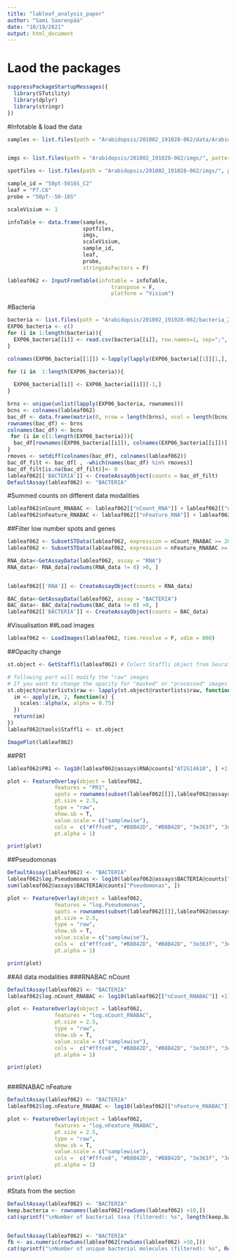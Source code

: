 ```yaml
---
title: "lableaf_analysis_paper"
author: "Sami Saarenpää"
date: "10/19/2021"
output: html_document
---
```

# Laod the packages
```r
suppressPackageStartupMessages({
  library(STutility)
  library(dplyr)
  library(stringr)
})

```


#Infotable & load the data
```r

samples <- list.files(path = "Arabidopsis/201002_191028-062/data/Arabidopsis_counts", pattern = ".tsv", recursive = FALSE, full.names = T)[6]


imgs <- list.files(path = "Arabidopsis/201002_191028-062/imgs/", pattern = ".jpg", recursive = FALSE, full.names = T)[6]

spotfiles <- list.files(path = "Arabidopsis/201002_191028-062/imgs/", pattern = ".tsv", recursive = FALSE, full.names = T)[6]

sample_id = "50pt-5016S_C2"
leaf = "P7.C6"
probe = "50pT--50-16S"

scaleVisium <- 1

infoTable <- data.frame(samples, 
                        spotfiles, 
                        imgs, 
                        scaleVisium, 
                        sample_id,
                        leaf,
                        probe,
                        stringsAsFactors = F)

lableaf062 <- InputFromTable(infotable = infoTable, 
                                 transpose = F, 
                                 platform = "Visium") 


```

#Bacteria
```r
bacteria <- list.files(path = "Arabidopsis/201002_191028-062/bacteria_210615", pattern = "usearch_unique_vs_NT_Jan2021.UMI_filtered.genus.spatial_pos.txt", recursive = FALSE, full.names = T)[6]
EXP06_bacteria <- c()
for (i in 1:length(bacteria)){
  EXP06_bacteria[[i]] <- read.csv(bacteria[[i]], row.names=1, sep=";", header = F)
}

colnames(EXP06_bacteria[[1]]) <-lapply(lapply(EXP06_bacteria[[1]][1,], function(x) paste(x,'_1')), function(x) str_remove(x, " "))

for (i in  1:length(EXP06_bacteria)){
  
  EXP06_bacteria[[i]] <- EXP06_bacteria[[i]][-1,]
}

brns <- unique(unlist(lapply(EXP06_bacteria, rownames)))
bcns <- colnames(lableaf062)
bac_df <- data.frame(matrix(0, nrow = length(brns), ncol = length(bcns)))
rownames(bac_df) <- brns
colnames(bac_df) <- bcns
 for (i in c(1:length(EXP06_bacteria))){
  bac_df[rownames(EXP06_bacteria[[i]]), colnames(EXP06_bacteria[[i]])] = EXP06_bacteria[[i]]
}
rmoves <- setdiff(colnames(bac_df), colnames(lableaf062))
bac_df_filt <- bac_df[ , -which(names(bac_df) %in% rmoves)]
bac_df_filt[is.na(bac_df_filt)]<- 0
lableaf062[['BACTERIA']] <- CreateAssayObject(counts = bac_df_filt)
DefaultAssay(lableaf062) <- "BACTERIA"

```
#Summed counts on different data modalities
```r
lableaf062$nCount_RNABAC <- lableaf062[["nCount_RNA"]] + lableaf062[["nCount_BACTERIA"]]
lableaf062$nFeature_RNABAC <- lableaf062[["nFeature_RNA"]] + lableaf062[["nFeature_BACTERIA"]]
```


##Filter low number spots and genes
```r


lableaf062 <- SubsetSTData(lableaf062, expression = nCount_RNABAC >= 20)
lableaf062 <- SubsetSTData(lableaf062, expression = nFeature_RNABAC >= 10)

RNA_data<-GetAssayData(lableaf062, assay = "RNA")
RNA_data<- RNA_data[rowSums(RNA_data != 0) >0, ]


lableaf062[['RNA']] <- CreateAssayObject(counts = RNA_data)

BAC_data<-GetAssayData(lableaf062, assay = "BACTERIA")
BAC_data<- BAC_data[rowSums(BAC_data != 0) >0, ]
lableaf062[['BACTERIA']] <- CreateAssayObject(counts = BAC_data)

```
#Visualisation
##Load images
```r
lableaf062 <- LoadImages(lableaf062, time.resolve = F, xdim = 800)
```
##Opacity change
```r
st.object <- GetStaffli(lableaf062) # Colect Staffli object from Seurat object

# following part will modify the "raw" images
# If you want to change the opacity for "masked" or "processed" images you will need to specify this
st.object@rasterlists$raw <- lapply(st.object@rasterlists$raw, function(im) {
  im <- apply(im, 2, function(x) {
    scales::alpha(x, alpha = 0.75)
  })
  return(im)
})
lableaf062@tools$Staffli <- st.object

ImagePlot(lableaf062)

```

##PR1
```r

lableaf062$PR1 <- log10(lableaf062@assays$RNA@counts["AT2G14610", ] +1) 

plot <- FeatureOverlay(object = lableaf062,
               features = "PR1",
               spots = rownames(subset(lableaf062[[]],lableaf062@assays$RNA@counts["AT2G14610",] >= 1)),
               pt.size = 2.5,
               type = "raw",
               show.sb = T,
               value.scale = c("samplewise"),
               cols =  c("#fffce8", "#B8B42D", "#B8B42D", "3e363f", "3e363f", "697a21", "697a21"),
               pt.alpha = 1)

print(plot)

```

##Pseudomonas

```r
DefaultAssay(lableaf062) <- "BACTERIA"
lableaf062$log.Pseudomonas <- log10(lableaf062@assays$BACTERIA@counts["Pseudomonas", ] +1) 
sum(lableaf062@assays$BACTERIA@counts["Pseudomonas", ])

plot <- FeatureOverlay(object = lableaf062,
               features = "log.Pseudomonas",
               spots = rownames(subset(lableaf062[[]],lableaf062@assays$BACTERIA@counts["Pseudomonas",] >= 1)),
               pt.size = 2.5,
               type = "raw",
               show.sb = T,
               value.scale = c("samplewise"),
               cols =  c("#fffce8", "#B8B42D", "#B8B42D", "3e363f", "3e363f", "697a21", "697a21"),
               pt.alpha = 1)

print(plot)


```
##All data modalities
###RNABAC nCount
```r
DefaultAssay(lableaf062) <- "BACTERIA"
lableaf062$log.nCount_RNABAC <- log10(lableaf062[["nCount_RNABAC"]] +1) 

plot <- FeatureOverlay(object = lableaf062,
               features = "log.nCount_RNABAC",
               pt.size = 2.5,
               type = "raw",
               show.sb = T,
               value.scale = c("samplewise"),
               cols =  c("#fffce8", "#B8B42D", "#B8B42D", "3e363f", "3e363f", "697a21", "697a21"),
               pt.alpha = 1)

print(plot)



```


###RNABAC nFeature
```r
DefaultAssay(lableaf062) <- "BACTERIA"
lableaf062$log.nFeature_RNABAC <- log10(lableaf062[["nFeature_RNABAC"]] +1) 

plot <- FeatureOverlay(object = lableaf062,
               features = "log.nFeature_RNABAC",
               pt.size = 2.5,
               type = "raw",
               show.sb = T,
               value.scale = c("samplewise"),
               cols =  c("#fffce8", "#B8B42D", "#B8B42D", "3e363f", "3e363f", "697a21", "697a21"),
               pt.alpha = 1)

print(plot)
```
#Stats from the section
```r

DefaultAssay(lableaf062) <- "BACTERIA"
keep.bacteria <- rownames(lableaf062[rowSums(lableaf062) >10,])
cat(sprintf("\nNumber of bacterial taxa (filtered): %s", length(keep.bacteria)))


DefaultAssay(lableaf062) <- "BACTERIA"
fb <- as.numeric(rowSums(lableaf062[rowSums(lableaf062) >10,]))
cat(sprintf("\nNumber of unique bacterial molecules (filtered): %s", Reduce(`+`, fb)))
```


                                  
